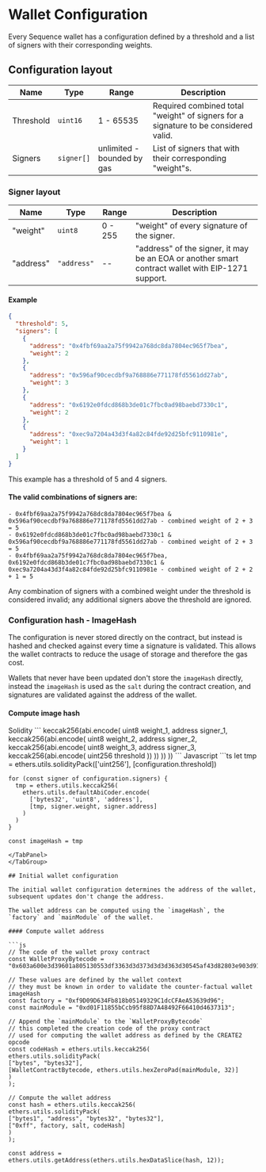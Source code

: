 
# Wallet Configuration

Every Sequence wallet has a configuration defined by a threshold and a list of signers with their corresponding weights.

## Configuration layout

| Name      | Type       | Range                      | Description                                                                         |
| --------- | ---------- | -------------------------- | ----------------------------------------------------------------------------------- |
| Threshold | `uint16`   | 1 - 65535                  | Required combined total "weight" of signers for a signature to be considered valid. |
| Signers   | `signer[]` | unlimited - bounded by gas | List of signers that with their corresponding "weight"s.                            |

### Signer layout

| Name      | Type        | Range   | Description                                                                                       |
| --------- | ----------- | ------- | ------------------------------------------------------------------------------------------------- |
| "weight"  | `uint8`     | 0 - 255 | "weight" of every signature of the signer.                                                        |
| "address" | `"address"` | --      | "address" of the signer, it may be an EOA or another smart contract wallet with EIP-1271 support. |

#### Example

```json
{
  "threshold": 5,
  "signers": [
    {
      "address": "0x4fbf69aa2a75f9942a768dc8da7804ec965f7bea",
      "weight": 2
    },
    {
      "address": "0x596af90cecdbf9a768886e771178fd5561dd27ab",
      "weight": 3
    },
    {
      "address": "0x6192e0fdcd868b3de01c7fbc0ad98baebd7330c1",
      "weight": 2
    },
    {
      "address": "0xec9a7204a43d3f4a82c84fde92d25bfc9110981e",
      "weight": 1
    }
  ]
}
```

This example has a threshold of 5 and 4 signers.

#### The valid combinations of signers are:

```
- 0x4fbf69aa2a75f9942a768dc8da7804ec965f7bea & 0x596af90cecdbf9a768886e771178fd5561dd27ab - combined weight of 2 + 3 = 5
- 0x6192e0fdcd868b3de01c7fbc0ad98baebd7330c1 & 0x596af90cecdbf9a768886e771178fd5561dd27ab - combined weight of 2 + 3 = 5
- 0x4fbf69aa2a75f9942a768dc8da7804ec965f7bea, 0x6192e0fdcd868b3de01c7fbc0ad98baebd7330c1 & 0xec9a7204a43d3f4a82c84fde92d25bfc9110981e - combined weight of 2 + 2 + 1 = 5
```

Any combination of signers with a combined weight under the threshold is considered invalid; any additional signers above the threshold are ignored.

### Configuration hash - ImageHash

The configuration is never stored directly on the contract, but instead is hashed and checked against every time a signature is validated. This allows the wallet contracts to reduce the usage of storage and therefore the gas cost.

Wallets that never have been updated don't store the `imageHash` directly, instead the `imageHash` is used as the `salt` during the contract creation, and signatures are validated against the address of the wallet.

#### Compute image hash

<TabGroup>
  <Tab>Solidity</Tab>
  <TabPanel>
    ``` 
    keccak256(abi.encode( uint8 weight_1, address signer_1,
    keccak256(abi.encode( uint8 weight_2, address signer_2,
    keccak256(abi.encode( uint8 weight_3, address signer_3,
    keccak256(abi.encode( uint256 threshold )) )) )) )) 
    ```
  </TabPanel>
  <Tab>Javascript</Tab>
  <TabPanel>
    ```ts
    let tmp = ethers.utils.solidityPack(['uint256'], [configuration.threshold])

    for (const signer of configuration.signers) {
      tmp = ethers.utils.keccak256(
        ethers.utils.defaultAbiCoder.encode(
          ['bytes32', 'uint8', 'address'],
          [tmp, signer.weight, signer.address]
        )
      )
    }

    const imageHash = tmp

````
</TabPanel>
</TabGroup>

## Initial wallet configuration

The initial wallet configuration determines the address of the wallet, subsequent updates don't change the address.

The wallet address can be computed using the `imageHash`, the `factory` and `mainModule` of the wallet.

#### Compute wallet address

```js
// The code of the wallet proxy contract
const WalletProxyBytecode =
"0x603a600e3d39601a805130553df3363d3d373d3d3d363d30545af43d82803e903d91601857fd5bf3";

// These values are defined by the wallet context
// they must be known in order to validate the counter-factual wallet imageHash
const factory = "0xf9D09D634Fb818b05149329C1dcCFAeA53639d96";
const mainModule = "0xd01F11855bCcb95f88D7A48492F66410d4637313";

// Append the `mainModule` to the `WalletProxyBytecode`
// this completed the creation code of the proxy contract
// used for computing the wallet address as defined by the CREATE2 opcode
const codeHash = ethers.utils.keccak256(
ethers.utils.solidityPack(
["bytes", "bytes32"],
[WalletContractBytecode, ethers.utils.hexZeroPad(mainModule, 32)]
)
);

// Compute the wallet address
const hash = ethers.utils.keccak256(
ethers.utils.solidityPack(
["bytes1", "address", "bytes32", "bytes32"],
["0xff", factory, salt, codeHash]
)
);

const address = ethers.utils.getAddress(ethers.utils.hexDataSlice(hash, 12));
````

